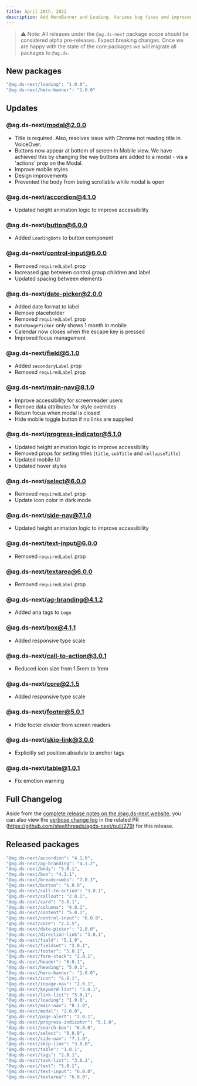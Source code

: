 ```yaml
---
title: April 28th, 2022
description: Add HeroBanner and Loading. Various bug fixes and improvements.
---
```


> ⚠️ Note: All releases under the `@ag.ds-next` package scope should be considered alpha pre-releases. Expect breaking changes. Once we are happy with the state of the core packages we will migrate all packages to `@ag.ds`.

## New packages

```sh
"@ag.ds-next/loading": "1.0.0",
"@ag.ds-next/hero-banner": "1.0.0"
```

## Updates

### @ag.ds-next/modal@2.0.0

- Title is required. Also, resolves issue with Chrome not reading title in VoiceOver.
- Buttons now appear at bottom of screen in Mobile view. We have achieved this by changing the way buttons are added to a modal - via a 'actions' prop on the Modal.
- Improve mobile styles
- Design improvements
- Prevented the body from being scrollable while modal is open

### @ag.ds-next/accordion@4.1.0

- Updated height animation logic to improve accessibility

### @ag.ds-next/button@6.0.0

- Added `LoadingDots` to button component

### @ag.ds-next/control-input@6.0.0

- Removed `requiredLabel` prop
- Increased gap between control group children and label
- Updated spacing between elements

### @ag.ds-next/date-picker@2.0.0

- Added date format to label
- Remove placeholder
- Removed `requiredLabel` prop
- `DateRangePicker` only shows 1 month in mobile
- Calendar now closes when the escape key is pressed
- Improved focus management

### @ag.ds-next/field@5.1.0

- Added `secondaryLabel` prop
- Removed `requiredLabel` prop

### @ag.ds-next/main-nav@8.1.0

- Improve accessibility for screenreader users
- Remove data attributes for style overrides
- Return focus when modal is closed
- Hide mobile toggle button if no links are supplied

### @ag.ds-next/progress-indicator@5.1.0

- Updated height animation logic to improve accessibility
- Removed props for setting titles (`title`, `subTitle` and `collapseTitle`)
- Updated mobile UI
- Updated hover styles

### @ag.ds-next/select@6.0.0

- Removed `requiredLabel` prop
- Update icon color in dark mode

### @ag.ds-next/side-nav@7.1.0

- Updated height animation logic to improve accessibility

### @ag.ds-next/text-input@6.0.0

- Removed `requiredLabel` prop

### @ag.ds-next/textarea@6.0.0

- Removed `requiredLabel` prop

### @ag.ds-next/ag-branding@4.1.2

- Added aria tags to `Logo`

### @ag.ds-next/box@4.1.1

- Added responsive type scale

### @ag.ds-next/call-to-action@3.0.1

- Reduced icon size from 1.5rem to 1rem

### @ag.ds-next/core@2.1.5

- Added responsive type scale

### @ag.ds-next/footer@5.0.1

- Hide footer divider from screen readers

### @ag.ds-next/skip-link@3.0.0

- Explicitly set position absolute to anchor tags

### @ag.ds-next/table@1.0.1

- Fix emotion warning

## Full Changelog

Aside from the [complete release notes on the @ag.ds-next website](https://steelthreads.github.io/agds-next/releases/2022-04-28), you can also view the [verbose change log](https://github.com/steelthreads/agds-next/pull/279) in the related PR (https://github.com/steelthreads/agds-next/pull/279) for this release.

## Released packages

```sh
"@ag.ds-next/accordion": "4.1.0",
"@ag.ds-next/ag-branding": "4.1.2",
"@ag.ds-next/body": "5.0.1",
"@ag.ds-next/box": "4.1.1",
"@ag.ds-next/breadcrumbs": "7.0.1",
"@ag.ds-next/button": "6.0.0",
"@ag.ds-next/call-to-action": "3.0.1",
"@ag.ds-next/callout": "2.0.1",
"@ag.ds-next/card": "3.0.1",
"@ag.ds-next/columns": "4.0.1",
"@ag.ds-next/content": "5.0.1",
"@ag.ds-next/control-input": "6.0.0",
"@ag.ds-next/core": "2.1.5",
"@ag.ds-next/date-picker": "2.0.0",
"@ag.ds-next/direction-link": "3.0.1",
"@ag.ds-next/field": "5.1.0",
"@ag.ds-next/fieldset": "2.0.1",
"@ag.ds-next/footer": "5.0.1",
"@ag.ds-next/form-stack": "2.0.1",
"@ag.ds-next/header": "6.0.1",
"@ag.ds-next/heading": "5.0.1",
"@ag.ds-next/hero-banner": "1.0.0",
"@ag.ds-next/icon": "6.0.1",
"@ag.ds-next/inpage-nav": "2.0.1",
"@ag.ds-next/keyword-list": "2.0.1",
"@ag.ds-next/link-list": "5.0.1",
"@ag.ds-next/loading": "1.0.0",
"@ag.ds-next/main-nav": "8.1.0",
"@ag.ds-next/modal": "2.0.0",
"@ag.ds-next/page-alert": "2.0.1",
"@ag.ds-next/progress-indicator": "5.1.0",
"@ag.ds-next/search-box": "6.0.0",
"@ag.ds-next/select": "6.0.0",
"@ag.ds-next/side-nav": "7.1.0",
"@ag.ds-next/skip-link": "3.0.0",
"@ag.ds-next/table": "1.0.1",
"@ag.ds-next/tags": "2.0.1",
"@ag.ds-next/task-list": "3.0.1",
"@ag.ds-next/text": "5.0.1",
"@ag.ds-next/text-input": "6.0.0",
"@ag.ds-next/textarea": "6.0.0",
```
